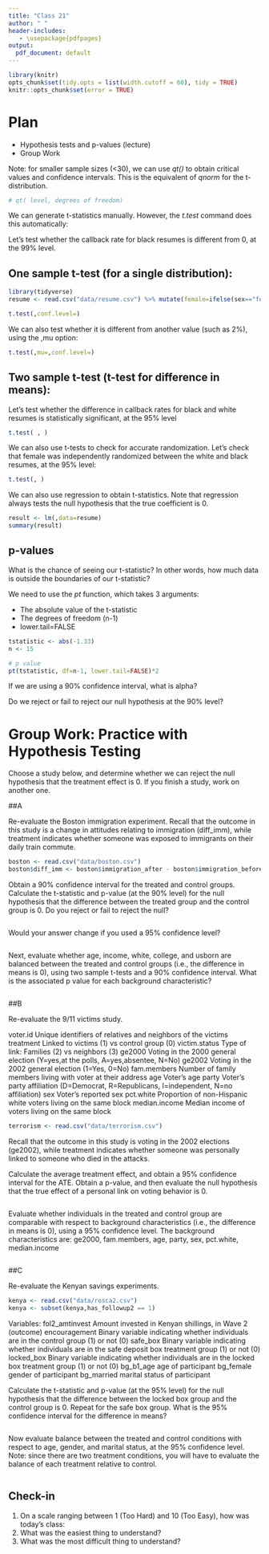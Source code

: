 ```yaml
---
title: "Class 21"
author: " "
header-includes:
   - \usepackage{pdfpages}
output:
  pdf_document: default
---
```


```r
library(knitr)
opts_chunk$set(tidy.opts = list(width.cutoff = 60), tidy = TRUE)
knitr::opts_chunk$set(error = TRUE)
```

# Plan
* Hypothesis tests and p-values (lecture)
* Group Work

Note: for smaller sample sizes (<30), we can use _qt()_ to obtain critical values and confidence intervals. This is the equivalent of _qnorm_ for the t-distribution.

```r

# qt( level, degrees of freedom)
```


We can generate t-statistics manually. However, the _t.test_ command does this automatically:

Let's test whether the callback rate for black resumes is different from 0, at the 99% level.


## One sample t-test (for a single distribution):

```r
library(tidyverse)
resume <- read.csv("data/resume.csv") %>% mutate(female=ifelse(sex=="female",1,0))

t.test(,conf.level=)

```

We can also test whether it is different from another value (such as 2%), using the ,mu option:

```r

t.test(,mu=,conf.level=)
```

## Two sample t-test  (t-test for difference in means):

Let's test whether the difference in callback rates for black and white resumes is statistically significant, at the 95% level

```r

t.test( , )

```

We can also use t-tests to check for accurate randomization. Let's check that female was independently randomized between the white and black resumes, at the 95% level:

```r

t.test(, )
```

We can also use regression to obtain t-statistics. Note that regression always tests the null hypothesis that the true coefficient is 0.

```r

result <- lm(,data=resume)
summary(result)

```

## p-values

What is the chance of seeing our t-statistic? In other words, how much data is outside the boundaries of our t-statistic?

We need to use the _pt_ function, which takes 3 arguments:

- The absolute value of the t-statistic
- The degrees of freedom (n-1)
- lower.tail=FALSE

```r
tstatistic <- abs(-1.33)
n <- 15

# p value
pt(tstatistic, df=n-1, lower.tail=FALSE)*2
```

If we are using a 90% confidence interval, what is alpha?

Do we reject or fail to reject our null hypothesis at the 90% level?



# Group Work: Practice with Hypothesis Testing 

Choose a study below, and determine whether we can reject the null hypothesis that the treatment effect is 0. If you finish a study, work on another one.


##A

Re-evaluate the Boston immigration experiment. Recall that the outcome in this study is a change in attitudes relating to immigration (diff_imm), while treatment indicates whether someone was exposed to immigrants on their daily train commute.


```r
boston <- read.csv("data/boston.csv")
boston$diff_imm <- boston$immigration_after - boston$immigration_before
```

Obtain a 90% confidence interval for the treated and control groups. Calculate the t-statistic and p-value (at the 90% level) for the null hypothesis that the difference between the treated group and the control group is 0. Do you reject or fail to reject the null?

```r

```

Would your answer change if you used a 95% confidence level?

```r

```

Next, evaluate whether age, income, white, college, and usborn are balanced between the treated and control groups (i.e., the difference in means is 0), using two sample t-tests and a 90% confidence interval. What is the associated p value for each background characteristic?

```r

```

##B

Re-evaluate the 9/11 victims study. 

voter.id	            Unique identifiers of relatives and neighbors of the victims
treatment           	Linked to victims (1) vs control group (0)
victim.status	        Type of link: Families (2) vs neighbors (3) 
ge2000	              Voting in the 2000 general election (Y=yes,at the polls, A=yes,absentee, N=No)
ge2002	              Voting in the 2002 general election (1=Yes, 0=No)
fam.members	          Number of family members living with voter at their address
age	                  Voter’s age
party	                Voter’s party affiliation (D=Democrat, R=Republicans, I=independent, N=no affiliation)
sex	                  Voter’s reported sex
pct.white	            Proportion of non-Hispanic white voters living on the same block
median.income	        Median income of voters living on the same block


```r
terrorism <- read.csv("data/terrorism.csv") 
```

Recall that the outcome in this study is voting in the 2002 elections (ge2002), while treatment indicates whether someone was personally linked to someone who died in the attacks. 

Calculate the average treatment effect, and obtain a 95% confidence interval for the ATE. Obtain a p-value, and then evaluate the null hypothesis that the true effect of a personal link on voting behavior is 0.

```r

```

Evaluate whether individuals in the treated and control group are comparable with respect to background characteristics (i.e., the difference in means is 0), using a 95% confidence level. The background characteristics are: ge2000, fam.members, age, party, sex, pct.white, median.income

```r

```


##C

Re-evaluate the Kenyan savings experiments.

```r
kenya <- read.csv("data/rosca2.csv")
kenya <- subset(kenya,has_followup2 == 1)
```

Variables:
fol2_amtinvest  Amount invested in Kenyan shillings, in Wave 2 (outcome)
encouragement   Binary variable indicating whether individuals are in the control group (1) or not (0)
safe_box        Binary variable indicating whether individuals are in the safe deposit box treatment group (1) or not (0)
locked_box       Binary variable indicating whether individuals are in the locked box treatment group (1) or not (0)
bg_b1_age       age of participant
bg_female       gender of participant
bg_married     marital status of participant


Calculate the t-statistic and p-value (at the 95% level) for the null hypothesis that the difference between the locked box group and the control group is 0. Repeat for the safe box group. What is the 95% confidence interval for the difference in means?
 
```r

```

Now evaluate balance between the treated and control conditions with respect to age, gender, and marital status, at the 95% confidence level. Note: since there are two treatment conditions, you will have to evaluate the balance of each treatment relative to control.

```r

```



## Check-in

1. On a scale ranging between 1 (Too Hard) and 10 (Too Easy), how was today's class: 
2. What was the easiest thing to understand?
3. What was the most difficult thing to understand?


